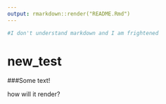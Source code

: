 ```yaml
---
output: rmarkdown::render("README.Rmd") 
---
```


```r
#I don't understand markdown and I am frightened
```

# new_test

###Some text!

how will it render?



